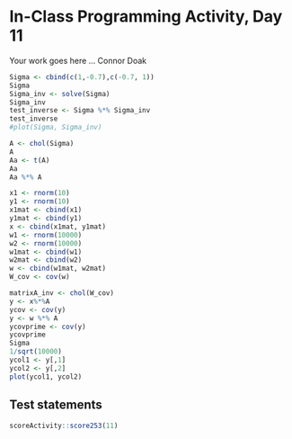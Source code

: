 # In-Class Programming Activity, Day 11

Your work goes here ...
Connor Doak

```r
Sigma <- cbind(c(1,-0.7),c(-0.7, 1))
Sigma
Sigma_inv <- solve(Sigma)
Sigma_inv
test_inverse <- Sigma %*% Sigma_inv
test_inverse
#plot(Sigma, Sigma_inv)
```

```r
A <- chol(Sigma)
A
Aa <- t(A)
Aa
Aa %*% A
```

```r
x1 <- rnorm(10)
y1 <- rnorm(10)
x1mat <- cbind(x1)
y1mat <- cbind(y1)
x <- cbind(x1mat, y1mat)
w1 <- rnorm(10000)
w2 <- rnorm(10000)
w1mat <- cbind(w1)
w2mat <- cbind(w2)
w <- cbind(w1mat, w2mat)
W_cov <- cov(w)

```

```r
matrixA_inv <- chol(W_cov)
y <- x%*%A
ycov <- cov(y)
y <- w %*% A
ycovprime <- cov(y)
ycovprime
Sigma
1/sqrt(10000)
ycol1 <- y[,1]
ycol2 <- y[,2]
plot(ycol1, ycol2)
```

## Test statements

```r
scoreActivity::score253(11)
```
